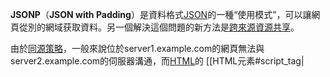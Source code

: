 {{NoteTA
|G1=IT
|1=zh-cn:解释器;zh-tw:直譯器;
}}
{{Infobox file format
| icon = [[File:JSONP_logo.png|File:JSONP logo.png]]
| mime = application/json-p
| extension = .jsonp
| genre = 数据交换
| extended from = [[JSON|JSON]]与[[JavaScript|JavaScript]]
| standard = RFC 7159, RFC 4329
| url = {{URL|http://www.json-p.org/}}<br />(失效链接，参见[https://web.archive.org/web/20160304044218/http://www.json-p.org/ 网页存档])
}}
'''JSONP'''（'''JSON with Padding'''）是資料格式[[JSON|JSON]]的一種“使用模式”，可以讓網頁從別的網域获取資料。另一個解決這個問題的新方法是[[跨來源資源共享|跨來源資源共享]]。

由於[[同源策略|同源策略]]，一般來說位於server1.example.com的網頁無法與
server2.example.com的伺服器溝通，而[[HTML|HTML]]的
[[HTML元素#script_tag|<code><script></code>]]元素是一個例外。利用
[[HTML元素#script_tag|<code><script></code>]]元素的這個開放策略，網頁可以得到從其他來源動態產生的JSON資料，而這種使用模式就是所謂的
JSONP。用JSONP抓到的資料並不是JSON，而是任意的JavaScript，用
JavaScript直譯器執行而不是用JSON解析器解析。

== 原理 ==

為了理解這種模式的原理，先想像有一個回傳JSON文件的URL，而JavaScript
程式可以用[[XMLHttpRequest|XMLHttpRequest]]跟這個URL要資料。假設我們的URL是
<nowiki>http://server2.example.com/RetrieveUser?UserId=xxx</nowiki> 。假設小明的UserId
是1823，且當瀏覽器透過URL傳小明的UserId，也就是抓取<nowiki>http://server2.example.com/RetrieveUser?UserId=1823</nowiki>，得到：

<syntaxhighlight lang="javascript">
   {"Name": "小明", "Id" : 1823, "Rank": 7}
</syntaxhighlight>

這個JSON資料可能是依據傳過去URL的查詢參數動態產生的。

這個時候，把
[[HTML元素#script_tag|<code><script></code>]]元素的src屬性設成一個回傳JSON的URL是可以想像的，這也代表從HTML頁面透過script元素抓取
JSON是可能的。

然而，一份JSON文件並不是一個JavaScript程式。為了讓瀏覽器可以在
[[HTML元素#script_tag|<code><script></code>]]元素執行，從src裡URL
回傳的必須是可執行的JavaScript。在JSONP的使用模式裡，該URL回傳的是由函數呼叫包起來的動態生成JSON，這就是JSONP的“填充（padding）”或是“前輟（prefix）”的由來。

慣例上瀏覽器提供[[回調函數|回調函數]]的名稱當作送至伺服器的請求中命名查詢參數的一部份，例如：

<syntaxhighlight lang="html4strict">
 <script type="text/javascript"
         src="http://server2.example.com/RetrieveUser?UserId=1823&jsonp=parseResponse">
 </script>
</syntaxhighlight>

伺服器會在傳給瀏覽器前將JSON数据填充到回调函数（parseResponse）中。瀏覽器得到的回應已不是單純的資料敘述而是一個腳本，这样浏览器就可以调用该函数进行处理。在本例中，瀏覽器得到的是：

<syntaxhighlight lang="javascript">
   parseResponse({"Name": "小明", "Id" : 1823, "Rank": 7})
</syntaxhighlight>

== 填充 ==

雖然這個填充（前輟）“通常”是瀏覽器執行背景中定義的某個回調函數，它也可以是變數賦值、if敘述或者是其他JavaScript敘述。JSONP要求（也就是使用JSONP模式的請求）的回應不是JSON也不被當作JSON解析——回傳內容可以是任意的運算式，甚至不需要有任何的JSON，不過慣例上填充部份還是會觸發函數调用的一小段JavaScript片段，而這個函數呼叫是作用在JSON格式的資料上的。

另一種說法—典型的JSONP就是把既有的JSON API用函數呼叫包起來以達到跨域存取的解法。

== Script元素“注入”==

為了要啟動一個JSONP呼叫（或者說，使用這個模式），你需要一個script
元素。因此，瀏覽器必須為每一個JSONP要求加（或是重用）一個新的、有所需
src值的
[[HTML元素|<code><script></code>]]元素到HTML DOM裡—或者說是「注入」這個元素。瀏覽器執行該元素，抓取src裡的URL，並執行回傳的
JavaScript。

也因為這樣，JSONP被稱作是一種“讓使用者利用script元素注入的方式繞開同源策略”的方法。

== 安全問題 ==

使用遠端網站的script標籤會讓遠端網站得以注入'''任何'''的內容至網站裡。如果遠端的網站有JavaScript注入漏洞，原來的網站也會受到影響。

現在有一個正在進行計畫在定義所謂的[https://web.archive.org/web/20160304044218/http://www.json-p.org/ JSON-P嚴格安全子集]，使瀏覽器可以對MIME類別是“application/json-p”請求做強制處理。如果回應不能被解析為嚴格的JSON-P，瀏覽器可以丟出一個錯誤或忽略整個回應。

== 跨站请求伪造 ==

粗略的JSONP部署很容易受到[[跨站请求伪造|跨站请求伪造]]（CSRF/XSRF）的攻擊<ref>{{cite web |url=http://jeremiahgrossman.blogspot.com/2006/01/advanced-web-attack-techniques-using.html |title=Advanced Web Attack Techniques using GMail |first=Jeremiah |last=Grossman |date=2006-01-27 |accessdate=2009-07-03 |language=en |archive-date=2013-01-17 |archive-url=https://www.webcitation.org/6Djo5ri6Y?url=http://jeremiahgrossman.blogspot.com/2006/01/advanced-web-attack-techniques-using.html |dead-url=no }}</ref>。因為HTML [[HTML元素#script_tag|<code><script></code>]]標籤在瀏覽器裡不遵守[[同源策略|同源策略]]，惡意網頁可以要求並取得屬於其他網站的JSON資料。當使用者正登入那個其他網站時，上述狀況使得該惡意網站得以在惡意網站的環境下操作該JSON資料，可能洩漏使用者的密碼或是其他敏感資料。

只有在該JSON資料含有不該洩漏給第三方的隱密資料，且伺服器僅靠瀏覽器的同源策略阻擋不正常要求的時候這才會是問題。若伺服器自己決定要求的專有性，並只在要求正常的情況下輸出資料則沒有問題。只靠[[Cookie|Cookie]]並不夠決定要求是合法的，這很容易受到[[跨站请求伪造|跨站请求伪造]]攻擊。

== 歷史 ==

2005年夏天，喬治·詹姆提（George Jempty）建議在JSON前面選擇性的加上變數賦值<ref>{{cite web |url=http://htmatters.net/htm/1/2005/07/evaling-JSON.cfm |title=eval'ing JSON |date=2005-07-19 |language=en |deadurl=yes |archiveurl=https://web.archive.org/web/20060212113746/http://htmatters.net/htm/1/2005/07/evaling-JSON.cfm |archivedate=2006-02-12 |accessdate=2011-06-27 }}</ref><ref>{{cite web|url=http://tech.groups.yahoo.com/group/json/message/82|title=json : Message: Re: Comments|date=2005-08-17|language=en|deadurl=yes|archive-url=https://web.archive.org/web/20081022182148/http://tech.groups.yahoo.com/group/json/message/82|archive-date=2008-10-22|accessdate=2011-06-27}}</ref>。鮑勃·伊波利托（Bob Ippolito）於2005年12月提出了JSONP最原始的提案，其中填充部份已經是回調函數<ref>{{cite web |url=http://bob.pythonmac.org/archives/2005/12/05/remote-json-jsonp/ |work=from __future__ import * |title=Remote JSON - JSONP |publisher=Bob.pythonmac.org |date=2005-12-05 |accessdate=2008-09-08 |language=en |deadurl=yes |archiveurl=https://web.archive.org/web/20091204053053/http://bob.pythonmac.org/archives/2005/12/05/remote-json-jsonp/ |archivedate=2009-12-04 |df= }}</ref>，而現在已有很多[[Web_2.0|Web 2.0]]應用程式使用這份提案，像是[[Dojo_Toolkit|Dojo Toolkit]]應用程式、[[Google_Web_Toolkit|Google Web Toolkit]]應用程式<ref>{{cite web |url=http://www.gwtapps.com/?p=42 |title=GWT Tutorial: How to Read Web Services Client-Side with JSONP |date=February 6, 2008 |work=Google Web Toolkit Applications |accessdate=2009-07-03 |language=en |deadurl=yes |archiveurl=https://www.webcitation.org/6Djo88laj?url=http://www.gwtapps.com/?p=42 |archivedate=2013-01-17 }}</ref>與[[Web服務|Web服務]]。

== 參考文獻 ==
{{Reflist|2}}

== 外部連結 ==
* {{cite web|language=en|url=http://www.json-p.org/|title=JSONP首頁|archiveurl=https://web.archive.org/web/20160304044218/http://www.json-p.org/|deadurl=yes|archivedate=2016-03-04|accessdate=2011-06-27}}

[[Category:AJAX|Category:AJAX]]
[[Category:JSON|Category:JSON]]